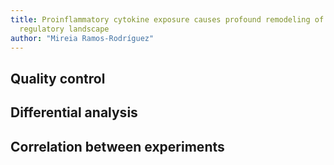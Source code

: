 ```yaml
---
title: Proinflammatory cytokine exposure causes profound remodeling of the  β-cell
  regulatory landscape
author: "Mireia Ramos-Rodríguez"
---
```


## Quality control


## Differential analysis


## Correlation between experiments
